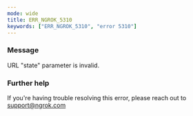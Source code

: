 ```yaml
---
mode: wide
title: ERR_NGROK_5310
keywords: ["ERR_NGROK_5310", "error 5310"]
---
```


### Message

URL "state" parameter is invalid.

### Further help

If you're having trouble resolving this error, please reach out to [support@ngrok.com](mailto:support@ngrok.com?subject=Help%20with%20ERR_NGROK_5310)
